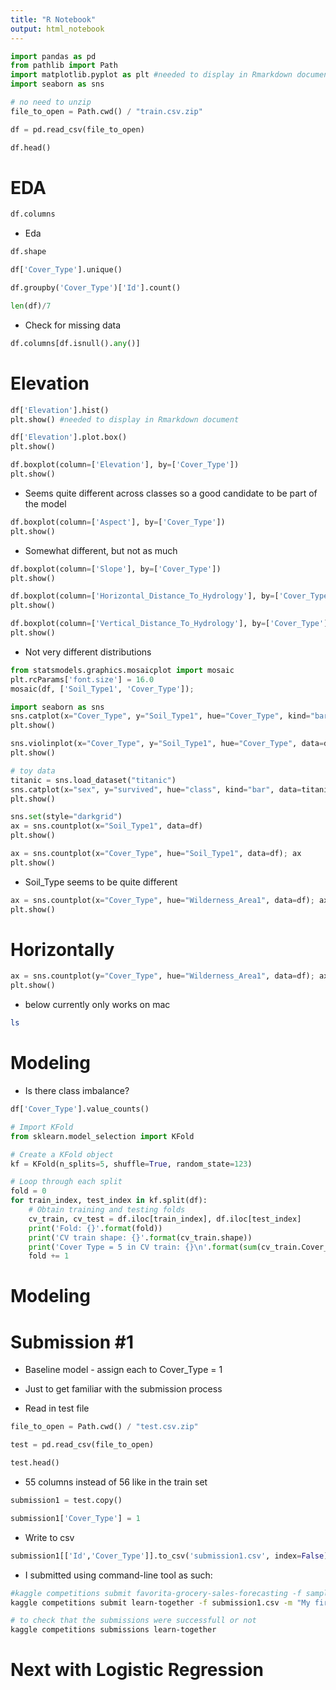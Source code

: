 ```yaml
---
title: "R Notebook"
output: html_notebook
---
```


```python
import pandas as pd
from pathlib import Path
import matplotlib.pyplot as plt #needed to display in Rmarkdown document
import seaborn as sns
```

```python
# no need to unzip
file_to_open = Path.cwd() / "train.csv.zip"

df = pd.read_csv(file_to_open)

df.head()
```

# EDA

```python
df.columns
```

* Eda

```python
df.shape
```


```python
df['Cover_Type'].unique() 
```



```python
df.groupby('Cover_Type')['Id'].count()
```


```python
len(df)/7
```

* Check for missing data

```python
df.columns[df.isnull().any()]
```

# Elevation
```python
df['Elevation'].hist()
plt.show() #needed to display in Rmarkdown document
```

```python
df['Elevation'].plot.box()
plt.show()
```

```python
df.boxplot(column=['Elevation'], by=['Cover_Type'])
plt.show()
```

* Seems quite different across classes so a good candidate to be part of the model

```python
df.boxplot(column=['Aspect'], by=['Cover_Type'])
plt.show()
```

* Somewhat different, but not as much

```python
df.boxplot(column=['Slope'], by=['Cover_Type'])
plt.show()
```

```python
df.boxplot(column=['Horizontal_Distance_To_Hydrology'], by=['Cover_Type'])
plt.show()
```

```python
df.boxplot(column=['Vertical_Distance_To_Hydrology'], by=['Cover_Type'])
plt.show()
```

* Not very different distributions

```python
from statsmodels.graphics.mosaicplot import mosaic
plt.rcParams['font.size'] = 16.0
mosaic(df, ['Soil_Type1', 'Cover_Type']);
```


```python
import seaborn as sns
sns.catplot(x="Cover_Type", y="Soil_Type1", hue="Cover_Type", kind="bar", data=df)
plt.show()
```
```python
sns.violinplot(x="Cover_Type", y="Soil_Type1", hue="Cover_Type", data=df)
plt.show()
```

```python
# toy data
titanic = sns.load_dataset("titanic")
sns.catplot(x="sex", y="survived", hue="class", kind="bar", data=titanic)
plt.show()
```

```python
sns.set(style="darkgrid")
ax = sns.countplot(x="Soil_Type1", data=df)
plt.show()
```

```python
ax = sns.countplot(x="Cover_Type", hue="Soil_Type1", data=df); ax
plt.show()
```

* Soil_Type seems to be quite different

```python
ax = sns.countplot(x="Cover_Type", hue="Wilderness_Area1", data=df); ax
plt.show()
```

# Horizontally

```python
ax = sns.countplot(y="Cover_Type", hue="Wilderness_Area1", data=df); ax
plt.show()
```
* below currently only works on mac
```zsh
ls
```

# Modeling

* Is there class imbalance?

```python
df['Cover_Type'].value_counts()
```

```python
# Import KFold
from sklearn.model_selection import KFold

# Create a KFold object
kf = KFold(n_splits=5, shuffle=True, random_state=123)

# Loop through each split
fold = 0
for train_index, test_index in kf.split(df):
    # Obtain training and testing folds
    cv_train, cv_test = df.iloc[train_index], df.iloc[test_index]
    print('Fold: {}'.format(fold))
    print('CV train shape: {}'.format(cv_train.shape))
    print('Cover Type = 5 in CV train: {}\n'.format(sum(cv_train.Cover_Type == 5))) # no need for Stratified since no class imbalance
    fold += 1
```

# Modeling

# Submission #1

* Baseline model - assign each to Cover_Type = 1

* Just to get familiar with the submission process

* Read in test file
```python
file_to_open = Path.cwd() / "test.csv.zip"

test = pd.read_csv(file_to_open)

test.head()
```

* 55 columns instead of 56 like in the train set

```python
submission1 = test.copy()
```

```python
submission1['Cover_Type'] = 1
```

* Write to csv

```python
submission1[['Id','Cover_Type']].to_csv('submission1.csv', index=False)
```

* I submitted using command-line tool as such:
```bash
#kaggle competitions submit favorita-grocery-sales-forecasting -f sample_submission_favorita.csv.7z -m "My submission message"
kaggle competitions submit learn-together -f submission1.csv -m "My first submission for this contest. Just a baseline with all predictions of the 1st class of Cover_Type"
```

```bash
# to check that the submissions were successfull or not
kaggle competitions submissions learn-together
```

# Next with Logistic Regression

